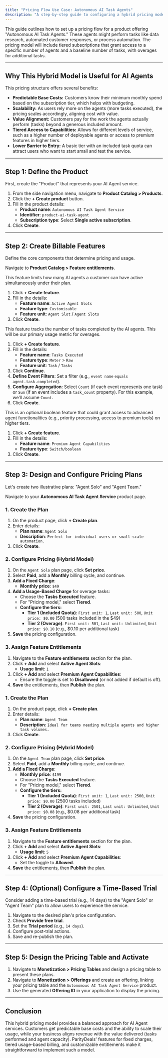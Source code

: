```yaml
---
title: "Pricing Flow Use Case: Autonomous AI Task Agents"
description: "A step-by-step guide to configuring a hybrid pricing model for AI agents using ParityDeals, combining subscription tiers with usage-based charges."
---
```


This guide outlines how to set up a pricing flow for a product offering "Autonomous AI Task Agents." These agents might perform tasks like data research, automated customer responses, or process automation. The pricing model will include tiered subscriptions that grant access to a specific number of agents and a baseline number of tasks, with overages for additional tasks.

---

## Why This Hybrid Model is Useful for AI Agents

This pricing structure offers several benefits:

* **Predictable Base Costs:** Customers know their minimum monthly spend based on the subscription tier, which helps with budgeting.
* **Scalability:** As users rely more on the agents (more tasks executed), the pricing scales accordingly, aligning cost with value.
* **Value Alignment:** Customers pay for the work the agents actually perform (tasks) beyond a generous included amount.
* **Tiered Access to Capabilities:** Allows for different levels of service, such as a higher number of deployable agents or access to premium features in higher tiers.
* **Lower Barrier to Entry:** A basic tier with an included task quota can attract users who want to start small and test the service.

---

## Step 1: Define the Product

First, create the "Product" that represents your AI Agent service.

1.  From the side navigation menu, navigate to **Product Catalog > Products**.
2.  Click the **+ Create product** button.
3.  Fill in the product details:
    * **Product name**: `Autonomous AI Task Agent Service`
    * **Identifier**: `product-ai-task-agent`
    * **Subscription type**: Select **Single active subscription**.
4.  Click **Create**.

---

## Step 2: Create Billable Features

Define the core components that determine pricing and usage.

Navigate to **Product Catalog > Feature entitlements**.

<AccordionGroup>
<Accordion title="Feature A: Active Agent Slots (Customizable)">
This feature limits how many AI agents a customer can have active simultaneously under their plan.

1.  Click **+ Create feature**.
2.  Fill in the details:
    * **Feature name**: `Active Agent Slots`
    * **Feature type**: `Customizable`
    * **Feature unit**: `Agent Slot` / `Agent Slots`
3.  Click **Create**.
</Accordion>

<Accordion title="Feature B: Tasks Executed (Metered)">
This feature tracks the number of tasks completed by the AI agents. This will be our primary usage metric for overages.

1.  Click **+ Create feature**.
2.  Fill in the details:
    * **Feature name**: `Tasks Executed`
    * **Feature type**: `Meter` > `Raw`
    * **Feature unit**: `Task` / `Tasks`
3.  Click **Continue**.
4.  **Define Event Filters**: Set a filter (e.g., `event name` `equals` `agent.task.completed`).
5.  **Configure Aggregation**: Select `Count` (if each event represents one task) or `Sum` (if an event includes a `task_count` property). For this example, we'll assume `Count`.
6.  Click **Create**.
</Accordion>

<Accordion title="Feature C: Premium Agent Capabilities (Switch)">
This is an optional boolean feature that could grant access to advanced agent functionalities (e.g., priority processing, access to premium tools) on higher tiers.

1.  Click **+ Create feature**.
2.  Fill in the details:
    * **Feature name**: `Premium Agent Capabilities`
    * **Feature type**: `Switch/boolean`
3.  Click **Create**.
</Accordion>
</AccordionGroup>

---

## Step 3: Design and Configure Pricing Plans

Let's create two illustrative plans: "Agent Solo" and "Agent Team."

Navigate to your **Autonomous AI Task Agent Service** product page.


<Tabs>
<Tab title="Plan A: Agent Solo">

### 1. Create the Plan
1.  On the product page, click **+ Create plan**.
2.  Enter details:
    * **Plan name**: `Agent Solo`
    * **Description**: `Perfect for individual users or small-scale automation.`
3.  Click **Create**.

### 2. Configure Pricing (Hybrid Model)
1.  On the `Agent Solo` plan page, click **Set price**.
2.  Select **Paid**, add a **Monthly** billing cycle, and continue.
3.  **Add a Fixed Charge**:
    * **Monthly price**: `$49`
4.  **Add a Usage-Based Charge** for overage tasks:
    * Choose the **Tasks Executed** feature.
    * For "Pricing model," select **Tiered**.
    * **Configure the tiers:**
        * **Tier 1 (Included Quota)**: `First unit: 1`, `Last unit: 500`, `Unit price: $0.00` (500 tasks included in the $49)
        * **Tier 2 (Overage)**: `First unit: 501`, `Last unit: Unlimited`, `Unit price: $0.10` (e.g., $0.10 per additional task)
5.  **Save** the pricing configuration.

### 3. Assign Feature Entitlements
1.  Navigate to the **Feature entitlements** section for the plan.
2.  Click **+ Add** and select **Active Agent Slots**:
    * **Usage limit**: `1`
3.  Click **+ Add** and select **Premium Agent Capabilities**:
    * Ensure the toggle is set to **Disallowed** (or not added if default is off).
4.  **Save** the entitlements, then **Publish** the plan.

</Tab>
<Tab title="Plan B: Agent Team">

### 1. Create the Plan
1.  On the product page, click **+ Create plan**.
2.  Enter details:
    * **Plan name**: `Agent Team`
    * **Description**: `Ideal for teams needing multiple agents and higher task volumes.`
3.  Click **Create**.

### 2. Configure Pricing (Hybrid Model)
1.  On the `Agent Team` plan page, click **Set price**.
2.  Select **Paid**, add a **Monthly** billing cycle, and continue.
3.  **Add a Fixed Charge**:
    * **Monthly price**: `$199`
    * Choose the **Tasks Executed** feature.
    * For "Pricing model," select **Tiered**.
    * **Configure the tiers:**
        * **Tier 1 (Included Quota)**: `First unit: 1`, `Last unit: 2500`, `Unit price: $0.00` (2500 tasks included)
        * **Tier 2 (Overage)**: `First unit: 2501`, `Last unit: Unlimited`, `Unit price: $0.08` (e.g., $0.08 per additional task)
5.  **Save** the pricing configuration.

### 3. Assign Feature Entitlements
1.  Navigate to the **Feature entitlements** section for the plan.
2.  Click **+ Add** and select **Active Agent Slots**:
    * **Usage limit**: `5`
3.  Click **+ Add** and select **Premium Agent Capabilities**:
    * Set the toggle to **Allowed**.
4.  **Save** the entitlements, then **Publish** the plan.

</Tab>
</Tabs>

---

## Step 4: (Optional) Configure a Time-Based Trial

Consider adding a time-based trial (e.g., 14 days) to the "Agent Solo" or "Agent Team" plan to allow users to experience the service.

1.  Navigate to the desired plan's price configuration.
2.  Check **Provide free trial**.
3.  Set the **Trial period** (e.g., `14 days`).
4.  Configure post-trial actions.
5.  Save and re-publish the plan.

---

## Step 5: Design the Pricing Table and Activate

1.  Navigate to **Monetization > Pricing Tables** and design a pricing table to present these plans.
2.  Navigate to **Monetization > Offerings** and create an offering, linking your pricing table and the `Autonomous AI Task Agent Service` product.
3.  Use the generated **Offering ID** in your application to display the pricing.

---

## Conclusion

This hybrid pricing model provides a balanced approach for AI Agent services. Customers get predictable base costs and the ability to scale their usage, while your business aligns revenue with the value delivered (tasks performed and agent capacity). ParityDeals' features for fixed charges, tiered usage-based billing, and customizable entitlements make it straightforward to implement such a model.